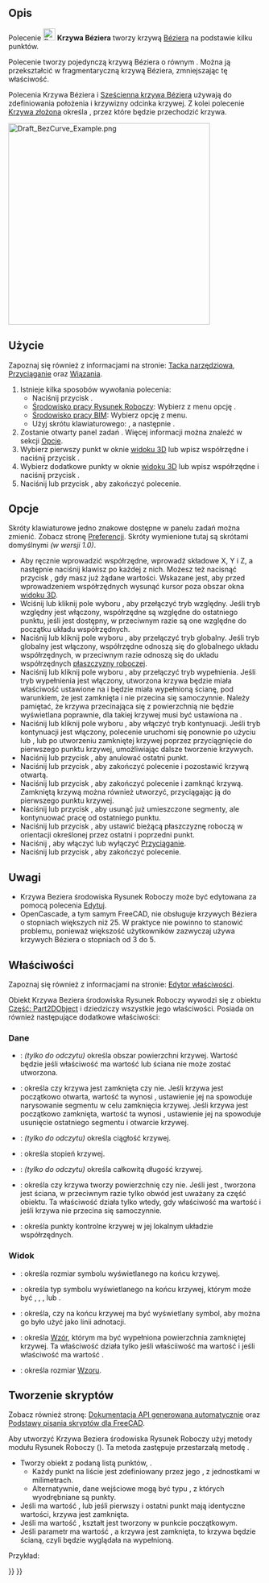 <languages/>

{{Docnav/pl
|[[Draft_CubicBezCurve/pl|Sześcienna krzywa Béziera]]
|[[Draft_Point/pl|Punkt]]
|[[Draft_Workbench/pl|Środowisko pracy Rysunek Roboczy]]
|IconL=Draft_CubicBezCurve.svg
|IconR=Draft_Point.svg
|IconC=Workbench_Draft.svg
}}

{{GuiCommand/pl
|Name=Draft BezCurve
|Name/pl=Rysunek Roboczy: Krzywa Béziera
|MenuLocation=Kreślenie → Narzędzia krzywych Béziera → Krzywa Béziera<br>Kreślenie 2D → Krzywa Béziera
|Workbenches=[[Draft_Workbench/pl|Rysunek Roboczy]], [[BIM_Workbench/pl|BIM]]
|Shortcut={{KEY|B}} {{KEY|Z}}
|Version=0.14
|SeeAlso=[[Draft_CubicBezCurve/pl|Sześcienna krzywa Béziera]], [[Draft_BSpline/pl|Krzywa złożona]]
}}

<span id="Description"></span>
==Opis== 

Polecenie [[Image:Draft_BezCurve.svg|24px]] '''Krzywa Béziera''' tworzy krzywą [http://en.wikipedia.org/wiki/Bezier_curve Béziera] na podstawie kilku punktów.

Polecenie tworzy pojedynczą krzywą Béziera o {{PropertyData|Stopniu}} równym {{incode|number_of_points - 1}}. Można ją przekształcić w fragmentaryczną krzywą Béziera, zmniejszając tę właściwość.

Polecenia Krzywa Béziera i [[Draft_CubicBezCurve/pl|Sześcienna krzywa Béziera]] używają {{Emphasis|punktów kontrolnych}} do zdefiniowania położenia i krzywizny odcinka krzywej. Z kolei polecenie [[Draft_BSpline/pl|Krzywa złożona]] określa {{Emphasis|dokładne punkty}}, przez które będzie przechodzić krzywa.

[[Image:Draft_BezCurve_Example.png|400px]]
{{Caption|Krzywa Beziera zdefiniowana przez wiele punktów}}

<span id="Usage"></span>
==Użycie==

Zapoznaj się również z informacjami na stronie: [[Draft_Tray/pl|Tacka narzędziowa]], [[Draft_Snap/pl|Przyciąganie]] oraz [[Draft_Constrain/pl|Wiązania]].

# Istnieje kilka sposobów wywołania polecenia:
#* Naciśnij przycisk {{Button|[[Image:Draft_BezCurve.svg|16px]] '''Krzywa Beziera'''}}.
#* [[Draft_Workbench/pl|Środowisko pracy Rysunek Roboczy]]: Wybierz z menu opcję {{MenuCommand|Kreślenie → Narzędzia krzywych Béziera → [[Image:Draft_BezCurve.svg|16px]] Krzywa Béziera}}.
#* [[BIM_Workbench/pl|Środowisko pracy BIM]]: Wybierz opcję {{MenuCommand|Kreślenie 2D → [[Image:Draft_BezCurve.svg|16px]] Krzywa Béziera}} z menu.
#* Użyj skrótu klawiaturowego: {{KEY|B}}, a następnie {{KEY|Z}}.
# Zostanie otwarty panel zadań {{MenuCommand|Krzywa Béziera}}. Więcej informacji można znaleźć w sekcji [[#Opcje|Opcje]].
# Wybierz pierwszy punkt w oknie [[3D_view/pl|widoku 3D]] lub wpisz współrzędne i naciśnij przycisk {{Button|[[Image:Draft_AddPoint.svg|16px]] Wprowadź punkt}}.
# Wybierz dodatkowe punkty w oknie [[3D_view/pl|widoku 3D]] lub wpisz współrzędne i naciśnij przycisk {{Button|[[Image:Draft_AddPoint.svg|16px]] Wprowadź punkt}}.
# Naciśnij {{KEY|Esc}} lub przycisk {{Button|Zamknij}}, aby zakończyć polecenie.

<span id="Options"></span>
==Opcje==

Skróty klawiaturowe jedno znakowe dostępne w panelu zadań można zmienić. Zobacz stronę [[Draft_Preferences/pl|Preferencji]]. Skróty wymienione tutaj są skrótami domyślnymi ''(w wersji 1.0)''.

* Aby ręcznie wprowadzić współrzędne, wprowadź składowe X, Y i Z, a następnie naciśnij klawisz {{KEY|Enter}} po każdej z nich. Możesz też nacisnąć przycisk {{Button|[[Image:Draft_AddPoint.svg|16px]] Wprowadź punkt}}, gdy masz już żądane wartości. Wskazane jest, aby przed wprowadzeniem współrzędnych wysunąć kursor poza obszar okna [[3D_view/pl|widoku 3D]].
* Wciśnij {{KEY|R}} lub kliknij pole wyboru {{MenuCommand|Względnie}}, aby przełączyć tryb względny. Jeśli tryb względny jest włączony, współrzędne są względne do ostatniego punktu, jeśli jest dostępny, w przeciwnym razie są one względne do początku układu współrzędnych.
* Naciśnij {{KEY|G}} lub kliknij pole wyboru {{MenuCommand|Globalnie}}, aby przełączyć tryb globalny. Jeśli tryb globalny jest włączony, współrzędne odnoszą się do globalnego układu współrzędnych, w przeciwnym razie odnoszą się do układu współrzędnych [[Draft_SelectPlane/pl|płaszczyzny roboczej]].
* Naciśnij {{KEY|F}} lub kliknij pole wyboru {{MenuCommand|Wypełniony}}, aby przełączyć tryb wypełnienia. Jeśli tryb wypełnienia jest włączony, utworzona krzywa będzie miała właściwość {{PropertyData|Utwórz ścianę}} ustawione na {{TRUE/pl}} i będzie miała wypełnioną ścianę, pod warunkiem, że jest zamknięta i nie przecina się samoczynnie. Należy pamiętać, że krzywa przecinająca się z powierzchnią nie będzie wyświetlana poprawnie, dla takiej krzywej {{PropertyData|Utwórz ścianę}} musi być ustawiona na {{FALSE/pl}}.
* Naciśnij {{KEY|N}} lub kliknij pole wyboru {{MenuCommand|Kontynuuj}}, aby włączyć tryb kontynuacji. Jeśli tryb kontynuacji jest włączony, polecenie uruchomi się ponownie po użyciu {{Button|[[Image:Draft_FinishLine.svg|16px]] Zakończ}} lub {{Button|[[Image:Draft_CloseLine.svg|16px]] Zamknij}}, lub po utworzeniu zamkniętej krzywej poprzez przyciągnięcie do pierwszego punktu krzywej, umożliwiając dalsze tworzenie krzywych.
* Naciśnij {{KEY|/}} lub przycisk {{Button|[[Image:Draft_UndoLine.svg|16px]] Cofnij}}, aby anulować ostatni punkt.
* Naciśnij {{KEY|A}} lub przycisk {{Button|[[Image:Draft_FinishLine.svg|16px]] Zakończ}}, aby zakończyć polecenie i pozostawić krzywą otwartą.
* Naciśnij {{KEY|O}} lub przycisk {{Button|[[Image:Draft_CloseLine.svg|16px]] Zamknij}}, aby zakończyć polecenie i zamknąć krzywą. Zamkniętą krzywą można również utworzyć, przyciągając ją do pierwszego punktu krzywej.
* Naciśnij {{KEY|W}} lub przycisk {{Button|[[Image:Draft Wipe.svg|16px]] Wyczyść}}, aby usunąć już umieszczone segmenty, ale kontynuować pracę od ostatniego punktu.
* Naciśnij {{KEY|U}} lub przycisk {{Button|[[Image:Draft SelectPlane.svg|16px]] [[Draft_SelectPlane/pl|Ustaw płaszczyznę roboczą]]}}, aby ustawić bieżącą płaszczyznę roboczą w orientacji określonej przez ostatni i poprzedni punkt.
* Naciśnij {{KEY|S}}, aby włączyć lub wyłączyć [[Draft_Snap|Przyciąganie]].
* Naciśnij {{KEY|Esc}} lub przycisk {{Button|Zamknij}}, aby zakończyć polecenie.

<span id="Notes"></span>
==Uwagi==

* Krzywa Beziera środowiska Rysunek Roboczy może być edytowana za pomocą polecenia [[Draft_Edit/pl|Edytuj]].
* OpenCascade, a tym samym FreeCAD, nie obsługuje krzywych Béziera o stopniach większych niż 25. W praktyce nie powinno to stanowić problemu, ponieważ większość użytkowników zazwyczaj używa krzywych Béziera o stopniach od 3 do 5.

<span id="Properties"></span>
==Właściwości==

Zapoznaj się również z informacjami na stronie: [[Property_editor/pl|Edytor właściwości]].

Obiekt Krzywa Beziera środowiska Rysunek Roboczy wywodzi się z obiektu [[Part_Part2DObject/pl|Część: Part2DObject]] i dziedziczy wszystkie jego właściwości. Posiada on również następujące dodatkowe właściwości:

<span id="Data"></span>
===Dane===

{{TitleProperty|Rysunek Roboczy}}

* {{PropertyData|Obszar|Area}}: ''(tylko do odczytu)'' określa obszar powierzchni krzywej. Wartość będzie {{value|0.0}} jeśli właściwość {{PropertyData|Utwórz ścianę}} ma wartość {{FALSE/pl}} lub ściana nie może zostać utworzona.
* {{PropertyData|Zamknięta|Bool}}: określa czy krzywa jest zamknięta czy nie. Jeśli krzywa jest początkowo otwarta, wartość ta wynosi {{FALSE/pl}}, ustawienie jej na {{TRUE/pl}} spowoduje narysowanie segmentu w celu zamknięcia krzywej. Jeśli krzywa jest początkowo zamknięta, wartość ta wynosi {{TRUE/pl}}, ustawienie jej na {{FALSE/pl}} spowoduje usunięcie ostatniego segmentu i otwarcie krzywej.
* {{PropertyData|Ciągła|IntegerList}}: ''(tylko do odczytu)'' określa ciągłość krzywej.
* {{PropertyData|Stopień|Integer}}: określa stopień krzywej.
* {{PropertyData|Długość|Length}}: ''(tylko do odczytu)'' określa całkowitą długość krzywej.
* {{PropertyData|Utwórz ścianę|Bool}}: określa czy krzywa tworzy powierzchnię czy nie. Jeśli jest {{TRUE/pl}}, tworzona jest ściana, w przeciwnym razie tylko obwód jest uważany za część obiektu. Ta właściwość działa tylko wtedy, gdy właściwość {{PropertyData|Zamknięta}} ma wartość {{TRUE/pl}} i jeśli krzywa nie przecina się samoczynnie.
* {{PropertyData|Punkty|VectorList}}: określa punkty kontrolne krzywej w jej lokalnym układzie współrzędnych.

<span id="View"></span>
===Widok===

{{TitleProperty|Rysunek Roboczy}}

* {{PropertyView|Rozmiar strzałki|Length}}: określa rozmiar symbolu wyświetlanego na końcu krzywej.
* {{PropertyView|Typ strzałki|Enumeration}}: określa typ symbolu wyświetlanego na końcu krzywej, którym może być {{value|Punkt}}, {{value|Okrąg}}, {{value|Strzałka}}, {{value|Grot}} lub {{value|Grot-2}}.
* {{PropertyView|Zakończenie strzałki|Bool}}: określa, czy na końcu krzywej ma być wyświetlany symbol, aby można go było użyć jako linii adnotacji.
* {{PropertyView|Wzór|Enumeration}}: określa [[Draft_Pattern/pl|Wzór]], którym ma być wypełniona powierzchnia zamkniętej krzywej. Ta właściwość działa tylko jeśli właściiwość {{PropertyData|Utwórz ścianę}} ma wartość {{TRUE/pl}} i jeśli właściwość {{PropertyView|Tryb wyświetlania}} ma wartość {{value|Cieniowany z krawędziami}}.
* {{PropertyView|Rozmiar wzoru|Float}}: określa rozmiar [[Draft_Pattern/pl|Wzoru]].

<span id="Scripting"></span>
==Tworzenie skryptów==

Zobacz również stronę: [https://freecad.github.io/SourceDoc/ Dokumentacja API generowana automatycznie] oraz [[FreeCAD_Scripting_Basics/pl|Podstawy pisania skryptów dla FreeCAD]].

Aby utworzyć Krzywa Beziera środowiska Rysunek Roboczy użyj metody {{incode|make_bezcurve}} modułu Rysunek Roboczy ({{Version/pl|0.19}}). Ta metoda zastępuje przestarzałą metodę {{incode|makeBezCurve}}.

{{Code|code=
bezcurve = make_bezcurve(pointslist, closed=False, placement=None, face=None, support=None, degree=None)
bezcurve = make_bezcurve(Part.Wire, closed=False, placement=None, face=None, support=None, degree=None)
}}

* Tworzy obiekt {{incode|bezcurve}} z podaną listą punktów, {{incode|pointslist}}.
** Każdy punkt na liście jest zdefiniowany przez jego {{incode|FreeCAD.Vector}}, z jednostkami w milimetrach.
** Alternatywnie, dane wejściowe mogą być typu {{incode|Part.Wire}}, z których wyodrębniane są punkty.
* Jeśli {{incode|closed}} ma wartość {{True/pl}}, lub jeśli pierwszy i ostatni punkt mają identyczne wartości, krzywa jest zamknięta.
* Jeśli {{incode|placement}} ma wartość {{incode|Brak}}, kształt jest tworzony w punkcie początkowym.
* Jeśli parametr {{incode|ściana}} ma wartość {{True/pl}}, a krzywa jest zamknięta, to krzywa będzie ścianą, czyli będzie wyglądała na wypełnioną.

Przykład:

{{Code|code=
import FreeCAD as App
import Draft

doc = App.newDocument()

p1 = App.Vector(0, 0, 0)
p2 = App.Vector(1000, 1000, 0)
p3 = App.Vector(2000, 0, 0)
p4 = App.Vector(1500, -2000, 0)

bezcurve1 = Draft.make_bezcurve([p1, p2, p3, p4], closed=True)
bezcurve2 = Draft.make_bezcurve([p4, 1.3*p2, p1, 4.1*p3], closed=True)
bezcurve3 = Draft.make_bezcurve([1.7*p3, 1.5*p4, 2.1*p2, p1], closed=True)

doc.recompute()
}}


{{Docnav/pl
|[[Draft_CubicBezCurve/pl|Sześcienna krzywa Béziera]]
|[[Draft_Point/pl|Punkt]]
|[[Draft_Workbench/pl|Środowisko pracy Rysunek Roboczy]]
|IconL=Draft_CubicBezCurve.svg
|IconR=Draft_Point.svg
|IconC=Workbench_Draft.svg
}}

{{Draft Tools navi{{#translation:}}}}
{{Userdocnavi{{#translation:}}}}